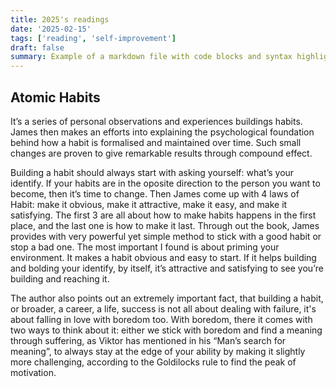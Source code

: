 ```yaml
---
title: 2025's readings
date: '2025-02-15'
tags: ['reading', 'self-improvement']
draft: false
summary: Example of a markdown file with code blocks and syntax highlighting
---
```



## Atomic Habits
It’s a series of personal observations and experiences buildings habits. James then makes an efforts into explaining the psychological foundation behind how a habit is formalised and maintained over time. Such small changes are proven to give remarkable results through compound effect. 

Building a habit should always start with asking yourself: what’s your identify. If your habits are in the oposite direction to the person you want to become, then it’s time to change. Then James come up with 4 laws of Habit: make it obvious, make it attractive, make it easy, and make it satisfying. The first 3 are all about how to make habits happens in the first place, and the last one is how to make it last. Through out the book, James provides with very powerful yet simple method to stick with a good habit or stop a bad one. The most important I found is about priming your environment. It makes a habit obvious and easy to start. If it helps building and bolding your identify, by itself, it’s attractive and satisfying to see you’re building and reaching it. 

The author also points out an extremely important fact, that building a habit, or broader, a career, a life, success is not all about dealing with failure, it's about falling in love with boredom too. With boredom, there it comes with two ways to think about it: either we stick with boredom and find a meaning through suffering, as Viktor has mentioned in his “Man’s search for meaning”, to always stay at the edge of your ability by making it slightly more challenging, according to the Goldilocks rule to find the peak of motivation. 